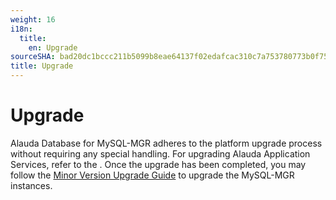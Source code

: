 ```yaml
---
weight: 16
i18n:
  title:
    en: Upgrade
sourceSHA: bad20dc1bccc211b5099b8eae64137f02edafcac310c7a753780773b0f75da9a
title: Upgrade
---
```


# Upgrade

Alauda Database for MySQL-MGR adheres to the platform upgrade process without requiring any special handling. For upgrading Alauda Application Services, refer to the <ExternalSiteLink name="acp" href="/upgrade/index" children="Upgrading the Operator" />. Once the upgrade has been completed, you may follow the [Minor Version Upgrade Guide](how_to/30-upgrade) to upgrade the MySQL-MGR instances.
